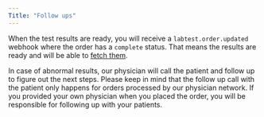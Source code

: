 ```yaml
---
Title: "Follow ups"
---
```


When the test results are ready, you will receive a `labtest.order.updated` webhook where the order has a `complete` status. That means the results are ready and will be able to [fetch them](/lab/results/result-formats).

In case of abnormal results, our physician will call the patient and follow up to figure out the next steps. Please keep in mind that the follow up call with the patient only happens for orders processed by our physician network. If you provided your own physician when you placed the order, you will be responsible for following up with your patients.
